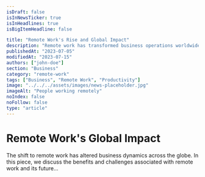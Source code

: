 ```yaml
---
isDraft: false
isInNewsTicker: true
isInHeadlines: true
isBigItemHeadline: false

title: "Remote Work's Rise and Global Impact"
description: "Remote work has transformed business operations worldwide. Here's how it's impacting productivity, workplace culture, and the future of work."
publishedAt: "2023-07-05"
modifiedAt: "2023-07-15"
authors: ["john-doe"]
section: "Business"
category: "remote-work"
tags: ["Business", "Remote Work", "Productivity"]
image: "../../../assets/images/news-placeholder.jpg"
imageAlt: "People working remotely"
noIndex: false
noFollow: false
type: "article"
---
```


# Remote Work's Global Impact

The shift to remote work has altered business dynamics across the globe. In this piece, we discuss the benefits and challenges associated with remote work and its future...
